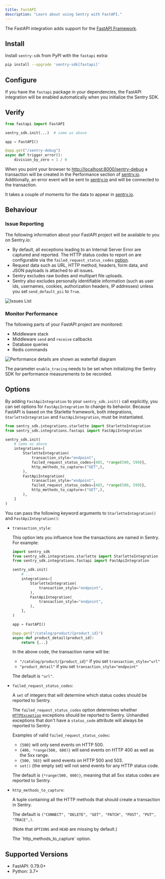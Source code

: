 ```yaml
---
title: FastAPI
description: "Learn about using Sentry with FastAPI."
---
```


The FastAPI integration adds support for the [FastAPI Framework](https://fastapi.tiangolo.com/).

## Install

Install `sentry-sdk` from PyPI with the `fastapi` extra:

```bash
pip install --upgrade 'sentry-sdk[fastapi]'
```

## Configure

If you have the `fastapi` package in your dependencies, the FastAPI integration will be enabled automatically when you initialize the Sentry SDK.

<PlatformContent includePath="getting-started-config" />

## Verify

```python
from fastapi import FastAPI

sentry_sdk.init(...)  # same as above

app = FastAPI()

@app.get("/sentry-debug")
async def trigger_error():
    division_by_zero = 1 / 0
```

When you point your browser to [http://localhost:8000/sentry-debug](http://localhost:8000/sentry-debug) a transaction will be created in the Performance section of [sentry.io](https://sentry.io). Additionally, an error event will be sent to [sentry.io](https://sentry.io) and will be connected to the transaction.

It takes a couple of moments for the data to appear in [sentry.io](https://sentry.io).

## Behaviour

### Issue Reporting

The following information about your FastAPI project will be available to you on Sentry.io:

- By default, all exceptions leading to an Internal Server Error are captured and reported. The HTTP status codes to report on are configurable via the `failed_request_status_codes` [option](#options).
- Request data such as URL, HTTP method, headers, form data, and JSON payloads is attached to all issues.
- Sentry excludes raw bodies and multipart file uploads.
- Sentry also excludes personally identifiable information (such as user ids, usernames, cookies, authorization headers, IP addresses) unless you set `send_default_pii` to `True`.

![Issues List](./img/fastapi-issues-list.png)

### Monitor Performance

The following parts of your FastAPI project are monitored:

- Middleware stack
- Middleware `send` and `receive` callbacks
- Database queries
- Redis commands

![Performance details are shown as waterfall diagram](./img/fastapi-performance-details.png)

<Alert>

The parameter `enable_tracing` needs to be set when initializing the Sentry SDK for performance measurements to be recorded.

</Alert>

## Options

By adding `FastApiIntegration` to your `sentry_sdk.init()` call explicitly, you can set options for `FastApiIntegration` to change its behavior.
Because FastAPI is based on the Starlette framework, both integrations, `StarletteIntegration` and `FastApiIntegration`, must be instantiated.

```python
from sentry_sdk.integrations.starlette import StarletteIntegration
from sentry_sdk.integrations.fastapi import FastApiIntegration

sentry_sdk.init(
    # same as above
    integrations=[
        StarletteIntegration(
            transaction_style="endpoint",
            failed_request_status_codes={403, *range(500, 599)},
            http_methods_to_capture=("GET",),
        ),
        FastApiIntegration(
            transaction_style="endpoint",
            failed_request_status_codes={403, *range(500, 599)},
            http_methods_to_capture=("GET",),
        ),
    ]
)
```

You can pass the following keyword arguments to `StarletteIntegration()` and `FastApiIntegration()`:

- `transaction_style`:

  This option lets you influence how the transactions are named in Sentry. For example:

  ```python
  import sentry_sdk
  from sentry_sdk.integrations.starlette import StarletteIntegration
  from sentry_sdk.integrations.fastapi import FastApiIntegration

  sentry_sdk.init(
      # ...
      integrations=[
          StarletteIntegration(
              transaction_style="endpoint",
          ),
          FastApiIntegration(
              transaction_style="endpoint",
          ),
      ],
  )

  app = FastAPI()

  @app.get("/catalog/product/{product_id}")
  async def product_detail(product_id):
      return {...}
  ```

  In the above code, the transaction name will be:

  - `"/catalog/product/{product_id}"` if you set `transaction_style="url"`
  - `"product_detail"` if you set `transaction_style="endpoint"`

  The default is `"url"`.

- `failed_request_status_codes`:

  A `set` of integers that will determine which status codes should be reported to Sentry.

  The `failed_request_status_codes` option determines whether [`HTTPException`](https://fastapi.tiangolo.com/reference/exceptions/?h=httpexception) exceptions should be
  reported to Sentry. Unhandled exceptions that don't have a `status_code` attribute will always be reported to Sentry.

  Examples of valid `failed_request_status_codes`:

  - `{500}` will only send events on HTTP 500.
  - `{400, *range(500, 600)}` will send events on HTTP 400 as well as the 5xx range.
  - `{500, 503}` will send events on HTTP 500 and 503.
  - `set()` (the empty set) will not send events for any HTTP status code.

  The default is `{*range(500, 600)}`, meaning that all 5xx status codes are reported to Sentry.

- `http_methods_to_capture`:

  A tuple containing all the HTTP methods that should create a transaction in Sentry.

  The default is `("CONNECT", "DELETE", "GET", "PATCH", "POST", "PUT", "TRACE",)`.

  (Note that `OPTIONS` and `HEAD` are missing by default.)

  <Alert title="Added in 2.15.0">
    The `http_methods_to_capture` option.
  </Alert>

## Supported Versions

- FastAPI: 0.79.0+
- Python: 3.7+
